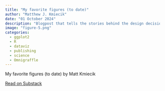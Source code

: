 ```yaml
---
title: "My favorite figures (to date)"
author: "Matthew J. Kmiecik"
date: "01 October 2024"
description: "Blogpost that tells the stories behind the design decisions of my favorite figures."
image: "figure-5.png"
categories:
  - ggplot2
  - R
  - dataviz
  - publishing
  - science
  - Omnigraffle
---
```


<div class="substack-post-embed"><p lang="en">My favorite figures (to date) by Matt Kmiecik</p><p></p><a data-post-link href="https://mattkmiecik.substack.com/p/my-favorite-figures-to-date">Read on Substack</a></div><script async src="https://substack.com/embedjs/embed.js" charset="utf-8"></script>